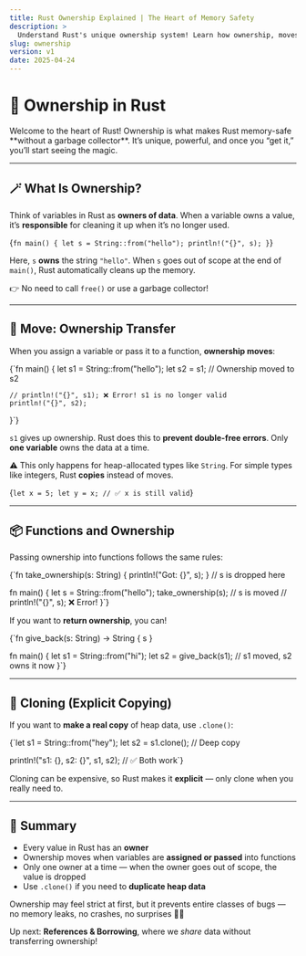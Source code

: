 ```yaml
---
title: Rust Ownership Explained | The Heart of Memory Safety
description: >
  Understand Rust's unique ownership system! Learn how ownership, moves, and cloning work with clear analogies, code, and practical tips. Beginner-friendly and essential for every Rustacean.
slug: ownership
version: v1
date: 2025-04-24
---
```


# 🧠 Ownership in Rust

<Alert variant="success">
  <AlertTitle>Welcome to the heart of Rust!</AlertTitle>
  <AlertDescription>
    Ownership is what makes Rust memory-safe **without a garbage collector**. It’s unique, powerful, and once you “get it,” you’ll start seeing the magic.
  </AlertDescription>
</Alert>

---

## 🪄 What Is Ownership?

Think of variables in Rust as **owners of data**. When a variable owns a value, it’s **responsible** for cleaning it up when it’s no longer used.

<CodeBlock language="rust" showLineNumbers>{`fn main() {
    let s = String::from("hello");
    println!("{}", s);
}`}</CodeBlock>

Here, `s` **owns** the string `"hello"`. When `s` goes out of scope at the end of `main()`, Rust automatically cleans up the memory.

👉 No need to call `free()` or use a garbage collector!

---

## 🔁 Move: Ownership Transfer

When you assign a variable or pass it to a function, **ownership moves**:

<CodeBlock language="rust" showLineNumbers>{`fn main() {
    let s1 = String::from("hello");
    let s2 = s1; // Ownership moved to s2

    // println!("{}", s1); ❌ Error! s1 is no longer valid
    println!("{}", s2);
}`}</CodeBlock>

`s1` gives up ownership. Rust does this to **prevent double-free errors**. Only **one variable** owns the data at a time.

⚠️ This only happens for heap-allocated types like `String`. For simple types like integers, Rust **copies** instead of moves.

<CodeBlock language="rust" showLineNumbers>{`let x = 5;
let y = x; // ✅ x is still valid`}</CodeBlock>

---

## 📦 Functions and Ownership

Passing ownership into functions follows the same rules:

<CodeBlock language="rust" showLineNumbers>{`fn take_ownership(s: String) {
    println!("Got: {}", s);
} // s is dropped here

fn main() {
    let s = String::from("hello");
    take_ownership(s); // s is moved
    // println!("{}", s); ❌ Error!
}`}</CodeBlock>

If you want to **return ownership**, you can!

<CodeBlock language="rust" showLineNumbers>{`fn give_back(s: String) -> String {
    s
}

fn main() {
    let s1 = String::from("hi");
    let s2 = give_back(s1); // s1 moved, s2 owns it now
}`}</CodeBlock>

---

## 🧬 Cloning (Explicit Copying)

If you want to **make a real copy** of heap data, use `.clone()`:

<CodeBlock language="rust" showLineNumbers>{`let s1 = String::from("hey");
let s2 = s1.clone(); // Deep copy

println!("s1: {}, s2: {}", s1, s2); // ✅ Both work`}</CodeBlock>

Cloning can be expensive, so Rust makes it **explicit** — only clone when you really need to.

---

## 🧠 Summary

- Every value in Rust has an **owner**
- Ownership moves when variables are **assigned or passed** into functions
- Only one owner at a time — when the owner goes out of scope, the value is dropped
- Use `.clone()` if you need to **duplicate heap data**

Ownership may feel strict at first, but it prevents entire classes of bugs — no memory leaks, no crashes, no surprises 🦀✨

Up next: **References & Borrowing**, where we *share* data without transferring ownership!
